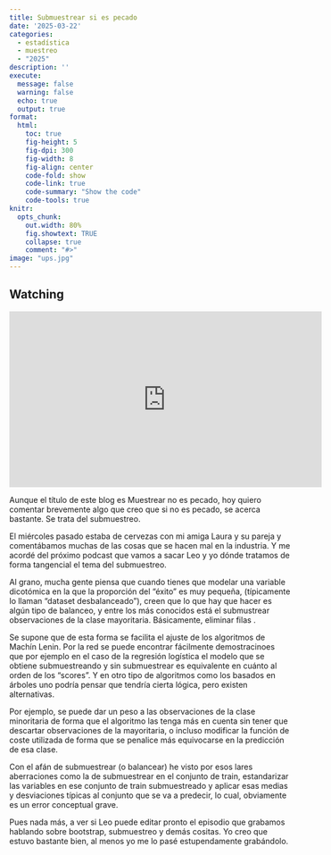 ```yaml
---
title: Submuestrear si es pecado
date: '2025-03-22'
categories: 
  - estadística
  - muestreo
  - "2025"
description: ''
execute: 
  message: false
  warning: false
  echo: true
  output: true
format: 
  html: 
    toc: true
    fig-height: 5
    fig-dpi: 300
    fig-width: 8
    fig-align: center
    code-fold: show
    code-link: true
    code-summary: "Show the code"
    code-tools: true 
knitr:
  opts_chunk:
    out.width: 80%
    fig.showtext: TRUE
    collapse: true
    comment: "#>"
image: "ups.jpg"
---
```



::: callout-note
## Watching

<iframe 
  width="560" 
  height="315" 
  src="https://www.youtube.com/embed/lm53uqt-ln0" 
  title="Probability song" 
  frameborder="0" 
  allow="accelerometer; autoplay; clipboard-write; encrypted-media; gyroscope; picture-in-picture" 
  allowfullscreen>
</iframe>
:::


Aunque el título de este blog es Muestrear no es pecado, hoy quiero comentar brevemente algo que creo  que si no es pecado, se acerca bastante. Se trata del submuestreo.

El miércoles pasado estaba de cervezas con mi amiga Laura y su pareja  y comentábamos muchas de las  cosas que se hacen mal en la industria. Y me acordé del próximo podcast que vamos a sacar Leo y yo dónde tratamos de forma tangencial el tema del submuestreo. 

Al grano, mucha gente piensa que cuando tienes que modelar una variable dicotómica en la que la proporción del  "éxito" es muy pequeña, (típicamente lo llaman "dataset desbalanceado"), creen que lo que hay que hacer es algún tipo de balanceo, y entre los más conocidos está el submustrear observaciones de la clase mayoritaria.  Básicamente, eliminar filas . 

Se supone que de esta forma se facilita el ajuste  de los algoritmos de Machín Lenin. Por la red se  puede encontrar fácilmente demostracinoes que por ejemplo en el caso de la regresión logística el modelo que se obtiene submuestreando y sin submuestrear es equivalente en cuánto al orden de los "scores".  Y en otro tipo de algoritmos como los basados en árboles uno podría pensar que tendría cierta lógica, pero existen alternativas. 

Por ejemplo, se puede dar un peso a las observaciones de la clase minoritaria de forma que el algoritmo las tenga más en cuenta sin tener que descartar observaciones de la mayoritaria, o incluso modificar la función de coste utilizada de forma que se penalice más equivocarse en la predicción de esa clase. 

Con el afán de submuestrear (o balancear) he visto por esos lares aberraciones como la de submuestrear en el conjunto de train,  estandarizar las variables en ese conjunto de train submuestreado y aplicar esas medias y desviaciones típicas al conjunto que se va a predecir,  lo cual, obviamente es un error conceptual grave. 

Pues nada más, a ver si Leo puede editar pronto el episodio que grabamos hablando sobre bootstrap, submuestreo  y demás cositas.  Yo creo que estuvo bastante bien, al menos yo me lo pasé estupendamente grabándolo. 




